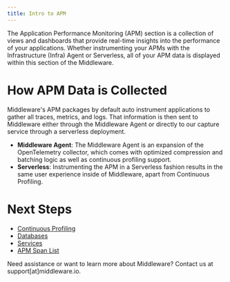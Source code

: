 ---
title: Intro to APM
---

The Application Performance Monitoring (APM) section is a collection of views and dashboards that provide real-time insights into the performance of your applications. Whether instrumenting your APMs with the Infrastructure (Infra) Agent or Serverless, all of your APM data is displayed within this section of the Middleware.

# How APM Data is Collected  

Middleware's APM packages by default auto instrument applications to gather all traces, metrics, and logs. That information is then sent to Middleware either through the Middleware Agent or directly to our capture service through a serverless deployment.

- __Middleware Agent__: The Middleware Agent is an expansion of the OpenTelemetry collector, which comes with optimized compression and batching logic as well as continuous profiling support.
- __Serverless__: Instrumenting the APM in a Serverless fashion results in the same user experience inside of Middleware, apart from Continuous Profiling. 

# Next Steps

- [Continuous Profiling](https://docs.middleware.io/workflow/apm/continuous-profiling)
- [Databases](https://docs.middleware.io/workflow/apm/database)
- [Services](https://docs.middleware.io/workflow/apm/services) 
- [APM Span List](https://docs.middleware.io/workflow/apm/span-list)

<Note> Need assistance or want to learn more about Middleware? Contact us at support[at]middleware.io. </Note>